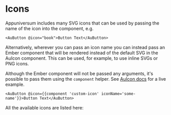 
<Meta title="Utilities/Icons" />

# Icons

Appuniversum includes many SVG icons that can be used by passing the name of the icon into the component, e.g.

```
<AuButton @icon="book">Button Text</AuButton>
```

Alternatively, wherever you can pass an icon name you can instead pass an Ember component that will be rendered instead of the default SVG in the AuIcon component.
This can be used, for example, to use inline SVGs or PNG icons.

Although the Ember component will not be passed any arguments, it's possible to pass them using the `component` helper.
See [AuIcon docs](/docs/components-brand-auicon--with-custom-icon) for a live example.

```
<AuButton @icon={{component 'custom-icon' iconName='some-name'}}>Button Text</AuButton>
```

All the available icons are listed here:

<Canvas>
  <Story story={iconStories.Icons} />
</Canvas>
